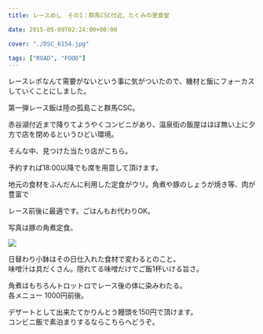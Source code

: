 ---
title: レースめし　その1：群馬CSC付近、たくみの里食堂

date: 2015-05-09T02:24:00+00:00

cover: "./DSC_6154.jpg"

tags: ["ROAD", "FOOD"]
---

レースレポなんて需要がないという事に気がついたので、機材と飯にフォーカスしていくことにしました。

第一弾レース飯は陸の孤島こと群馬CSC。

赤谷湖付近まで降りてようやくコンビニがあり、温泉街の飯屋はほぼ無い上に夕方で店を閉めるというひどい環境。

そんな中、見つけた当たり店がこちら。

<LinkCard url="https://tabelog.com/gunma/A1003/A100302/10015723/" />

予約すれば18:00以降でも席を用意して頂けます。

地元の食材をふんだんに利用した定食がウリ。角煮や豚のしょうが焼き等、肉が豊富で

レース前後に最適です。ごはんもお代わりOK。

写真は豚の角煮定食。

![ ](./DSC_6154.jpg)

日替わり小鉢はその日仕入れた食材で変わるとのこと。<br /> 味噌汁は具だくさん。隠れてる味噌だけでご飯1杯いける旨さ。

角煮はもちろんトロットロでレース後の体に染みわたる。<br /> 各メニュー 1000円前後。

デザートとして出来たてかりんとう饅頭を150円で頂けます。<br /> コンビニ飯で素泊まりするならこちらへどうぞ。
